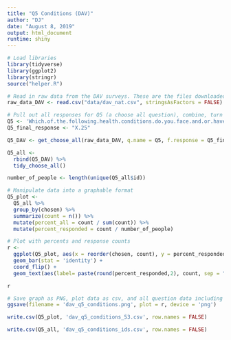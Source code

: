 ```yaml
---
title: "Q5 Conditions (DAV)"
author: "DJ"
date: "August 8, 2019"
output: html_document
runtime: shiny
---
```


```r
# Load libraries
library(tidyverse)
library(ggplot2)
library(stringr)
source("helper.R")
```

```r
# Read in raw data from the DAV surveys. These are the files downloaded from survey monkey saved as a .csv
raw_data_DAV <- read.csv("data/dav_nat.csv", stringsAsFactors = FALSE)
```

```r
# Pull out all responses for Q5 (a choose all question), combine, turn into a tidy data format for further processing then determine 'question n'
Q5 <- 'Which.of.the.following.health.conditions.do.you.face.and.or.have.been.diagnosed.with...Please.select.all.that.apply.'
Q5_final_response <- "X.25"

Q5_DAV <- get_choose_all(raw_data_DAV, q.name = Q5, f.response = Q5_final_response)

Q5_all <- 
  rbind(Q5_DAV) %>%
  tidy_choose_all()

number_of_people <- length(unique(Q5_all$id))
```

```r
# Manipulate data into a graphable format
Q5_plot <-
  Q5_all %>%
  group_by(chosen) %>%
  summarize(count = n()) %>%
  mutate(percent_all = count / sum(count)) %>%
  mutate(percent_responded = count / number_of_people)
```

```r
# Plot with percents and response counts
r <- 
  ggplot(Q5_plot, aes(x = reorder(chosen, count), y = percent_responded)) +
  geom_bar(stat = 'identity') +
  coord_flip() +
  geom_text(aes(label= paste(round(percent_responded,2), count, sep = "***")))

r
```

```r
# Save graph as PNG, plot data as csv, and all question data including response IDs as csv (save question n and N at end of plot file as "_x.x")
ggsave(filename = 'dav_q5_conditions.png', plot = r, device = 'png')

write.csv(Q5_plot, 'dav_q5_conditions_53.csv', row.names = FALSE)

write.csv(Q5_all, 'dav_q5_conditions_ids.csv', row.names = FALSE)
```
